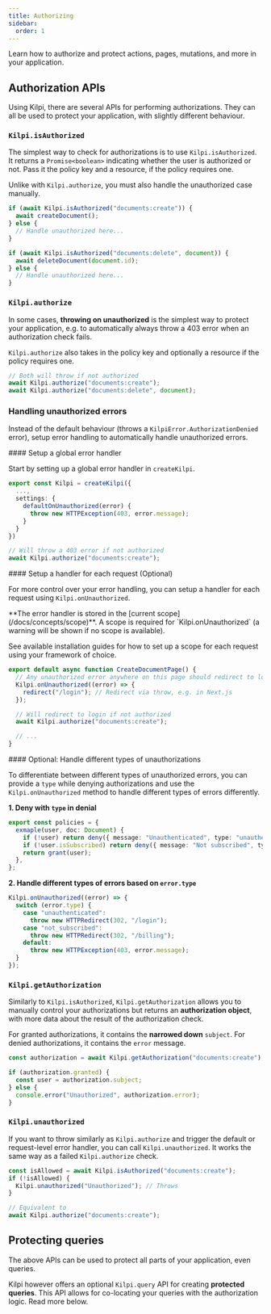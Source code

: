 ```yaml
---
title: Authorizing
sidebar:
  order: 1
---
```


Learn how to authorize and protect actions, pages, mutations, and more in your application.

## Authorization APIs

Using Kilpi, there are several APIs for performing authorizations. They can all be used to protect your application, with slightly different behaviour.

### `Kilpi.isAuthorized`

The simplest way to check for authorizations is to use `Kilpi.isAuthorized`. It returns a `Promise<boolean>` indicating whether the user is authorized or not. Pass it the policy key and a resource, if the policy requires one.

Unlike with `Kilpi.authorize`, you must also handle the unauthorized case manually.

```ts
if (await Kilpi.isAuthorized("documents:create")) {
  await createDocument();
} else {
  // Handle unauthorized here...
}

if (await Kilpi.isAuthorized("documents:delete", document)) {
  await deleteDocument(document.id);
} else {
  // Handle unauthorized here...
}
```

### `Kilpi.authorize`

In some cases, **throwing on unauthorized** is the simplest way to protect your application, e.g. to automatically always throw a 403 error when an authorization check fails.

`Kilpi.authorize` also takes in the policy key and optionally a resource if the policy requires one.

```ts
// Both will throw if not authorized
await Kilpi.authorize("documents:create");
await Kilpi.authorize("documents:delete", document);
```

### Handling unauthorized errors

Instead of the default behaviour (throws a `KilpiError.AuthorizationDenied` error), setup error handling to automatically handle unauthorized errors.

<Steps>
<Step>
#### Setup a global error handler

Start by setting up a global error handler in `createKilpi`.

```ts
export const Kilpi = createKilpi({
  ...,
  settings: {
    defaultOnUnauthorized(error) {
      throw new HTTPException(403, error.message);
    }
  }
})

// Will throw a 403 error if not authorized
await Kilpi.authorize("documents:create");
```

</Step>
<Step>
#### Setup a handler for each request (Optional)

For more control over your error handling, you can setup a handler for each request using `Kilpi.onUnauthorized`.

<Aside type="tip">
**The error handler is stored in the [current scope](/docs/concepts/scope)**. A scope is required for `Kilpi.onUnauthorized` (a warning will be shown if no scope is available).

See available installation guides for how to set up a scope for each request using your framework of choice.

</Aside>

```ts {3-5}
export default async function CreateDocumentPage() {
  // Any unauthorized error anywhere on this page should redirect to login
  Kilpi.onUnauthorized((error) => {
    redirect("/login"); // Redirect via throw, e.g. in Next.js
  });

  // Will redirect to login if not authorized
  await Kilpi.authorize("documents:create");

  // ...
}
```

</Step>
<Step>
#### Optional: Handle different types of unauthorizations

To differentiate between different types of unauthorized errors, you can provide a `type` while denying authorizations and use the `Kilpi.onUnauthorized` method to handle different types of errors differently.

**1. Deny with `type` in denial**

```ts
export const policies = {
  exmaple(user, doc: Document) {
    if (!user) return deny({ message: "Unauthenticated", type: "unauthenticated" });
    if (!user.isSubscribed) return deny({ message: "Not subscribed", type: "not_subscribed" });
    return grant(user);
  },
};
```

**2. Handle different types of errors based on `error.type`**

```ts
Kilpi.onUnauthorized((error) => {
  switch (error.type) {
    case "unauthenticated":
      throw new HTTPRedirect(302, "/login");
    case "not_subscribed":
      throw new HTTPRedirect(302, "/billing");
    default:
      throw new HTTPException(403, error.message);
  }
});
```

</Step>
</Steps>

### `Kilpi.getAuthorization`

Similarly to `Kilpi.isAuthorized`, `Kilpi.getAuthorization` allows you to manually control your authorizations but returns an **authorization object**, with more data about the result of the authorization check.

For granted authorizations, it contains the **narrowed down** `subject`. For denied authorizations, it contains the `error` message.

```ts
const authorization = await Kilpi.getAuthorization("documents:create");

if (authorization.granted) {
  const user = authorization.subject;
} else {
  console.error("Unauthorized", authorization.error);
}
```

### `Kilpi.unauthorized`

If you want to throw similarly as `Kilpi.authorize` and trigger the default or request-level error handler, you can call `Kilpi.unauthorized`. It works the same way as a failed `Kilpi.authorize` check.

```ts
const isAllowed = await Kilpi.isAuthorized("documents:create");
if (!isAllowed) {
  Kilpi.unauthorized("Unauthorized"); // Throws
}

// Equivalent to
await Kilpi.authorize("documents:create");
```

## Protecting queries

The above APIs can be used to protect all parts of your application, even queries.

Kilpi however offers an optional `Kilpi.query` API for creating **protected queries**. This API allows for co-locating your queries with the authorization logic. Read more below.

<LinkCard
  title="Protected Queries"
  description="Learn how to protect queries and mutations in your application."
  href="/docs/concepts/protected-queries"
/>

<LinkCard
  title="Introducing the Protected Query Pattern for secure data access"
  description="Read the article on protected queries"
  href="/blog/2025-03-27-introducing-the-protected-query-pattern"
/>
